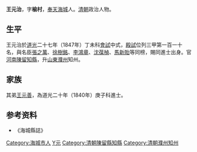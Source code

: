 '''王元治'''，字'''榆村'''，[[奉天|奉天]][[海城市|海城]]人。[[清朝|清朝]]政治人物。

== 生平 ==
王元治於[[道光|道光]]二十七年（1847年）丁未科[[會試|會試]]中式，[[殿試|殿試]]位列三甲第一百一十名，與名臣[[張之萬|張之萬]]、[[徐樹銘|徐樹銘]]、[[李鴻章|李鴻章]]、[[沈葆楨|沈葆楨]]、[[馬新貽|馬新貽]]等同榜，賜同進士出身。官[[河南|河南]][[陳留|陳留]][[知縣|知縣]]，升[[山東|山東]][[濮州|濮州]]知州。

== 家族 ==
其弟[[王元善|王元善]]，為道光二十年（1840年）庚子科進士。

== 参考资料 ==
*《海城縣誌》

{{道光二十七年丁未科殿試金榜}}

{{Authority control}}

{{DEFAULTSORT:Wang王}}
[[Category:海城市人|Category:海城市人]]
[[Category:王姓|Y元]]
[[Category:清朝陳留縣知縣|Category:清朝陳留縣知縣]]
[[Category:清朝濮州知州|Category:清朝濮州知州]]


{{清朝人物小作品}}